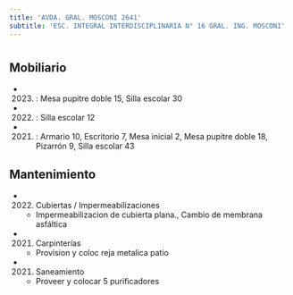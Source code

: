 ```yaml
---
title: 'AVDA. GRAL. MOSCONI 2641'
subtitle: 'ESC. INTEGRAL INTERDISCIPLINARIA N° 16 GRAL. ING. MOSCONI'
---
```


#


## Mobiliario

*  (2023) : Mesa pupitre doble 15, Silla escolar 30 

*  (2022) : Silla escolar 12 

*  (2021) : Armario 10, Escritorio 7, Mesa inicial 2, Mesa pupitre doble 18, Pizarrón 9, Silla escolar 43 





## Mantenimiento

*  (2022) Cubiertas / Impermeabilizaciones 
    + Impermeabilizacion de cubierta plana., Cambio de membrana asfáltica

*  (2021) Carpinterías 
    + Provision y coloc reja metalica patio

*  (2021) Saneamiento 
    + Proveer y colocar 5 purificadores



